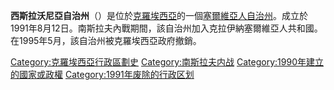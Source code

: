 {{expand|time=2015-02-17T17:54:44+00:00}}
{{unreferenced|time=2015-02-17T17:54:44+00:00}}
{{Infobox country
| native_name = ''Srpska autonomna oblast<br/>Zapadna Slavonija''<br/>Српска аутономна област<br/>Западна Славонија
| conventional_long_name = 西斯拉沃尼亞自治州
| common_name = SAO Western Slavonia
| status = Unrecognised
| status_text = [[塞爾維亞人自治州|自治州]]
| p1 = 克羅埃西亞社會主義共和國
| flag_p1 = Flag of Croatia (1990).svg
| s1 = 塞爾維亞克拉伊納共和國
| flag_s1 = Flag of Serbian Krajina (1991).svg
| flag = Flag of the Republic of Serbian Krajina
|image_coat           = Coat_of_Arms_of_the_Republic_of_Eastern_Slavonia_-_Baranja_-_and_Western_Syrmia.svg
| image_map = SAO 1990.png
| image_map_caption = [[克羅埃西亞社會主義共和國|克羅埃西亞社會主義共和國]]（紅色）內的[[西斯拉沃尼亞自治州|西斯拉沃尼亞自治州]]（中央藍色區域）。
| capital = [[帕克拉茨|帕克拉茨]]
| government_type = 臨時政府
| era = [[南斯拉夫解體|南斯拉夫解體]]
| event_start = 
| year_start = 1991 年
| date_start = 8 月 12 日
| event_end = 融入[[塞爾維亞克拉伊納共和國|塞爾維亞克拉伊納共和國]]
| year_end = 1991
| date_end = 
|image_flag2=Flag of Serbia (1947-1992).svg}}
'''西斯拉沃尼亞自治州'''（{{lang-sh|Srpska autonomna oblast Zapadna Slavonija, Српска аутономна област Западна Славонија}}）是位於[[克羅埃西亞|克羅埃西亞]]的一個[[塞爾維亞人自治州|塞爾維亞人自治州]]。成立於1991年8月12日。南斯拉夫內戰期間，該自治州加入克拉伊納塞爾維亞人共和國。在1995年5月，該自治州被克羅埃西亞政府撤銷。
[[Category:克羅埃西亞行政區劃史|Category:克羅埃西亞行政區劃史]]
[[Category:南斯拉夫内战|Category:南斯拉夫内战]]
[[Category:1990年建立的國家或政權|Category:1990年建立的國家或政權]]
[[Category:1991年废除的行政区划|Category:1991年废除的行政区划]]